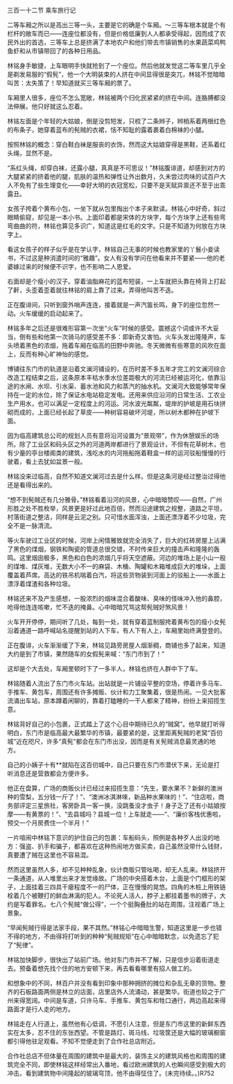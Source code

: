 

三百一十二节 乘车旅行记

二等车厢之所以是高出三等一头，主要是它的确是个车厢。～三等车根本就是个有栏杆的敞车而已――连座位都没有，但是价格低廉到人人都承受得起，因而成了农民外出的首选，三等车上总是挤满了本地农户和他们带去市镇销售的水果蔬菜鸡鸭鱼虾和从市镇带回了的各种日用品。

林铭身手敏捷，上车眼明手快就抢到了一个座位。然后他就发觉这二等车里几乎全是剃发易服的“假髡”，他一个大明装束的人挤在中间显得很是突兀，林铭不觉暗暗叫苦：太失策了！早知道就买三等车厢的票了。

车厢里人很多，座位不怎么宽敞，林铭被两个归化民紧紧的挤在中间。连胳膊都没法伸展。他只好就这么忍着。

林铭左面是个年轻的大姑娘，倒是没剪短发，只梳了二条辫子，辫梢系着两根红色的布条子，她穿着蓝布的髡贼的衣裙，恬不知耻的露着裹着白棉袜的小腿。

按照林铭的概念：穿白鞋白袜是服丧的衣饰，然而这大姑娘穿得是黑鞋，还系着红头绳，显然不是。

“系红头绳，却穿白袜，还露小腿，真真是不可思议！”林铭腹诽道，却感到对方的大腿紧紧的挤着他的腿，肌肤的温热和弹性让外出数月，久未尝过肉味的试百户大人不免有了些生理变化――幸好大明的衣冠宽松，只要不是天赋异禀还不至于出乖露丑。

女孩子挎着个黄布小包，一坐下就从包里掏出个本子来默读。林铭心中好奇，斜过眼睛偷窥，却见是一本小书。上面印着都是宋体的方块字，每个方块字上还有些弯弯曲曲的符，林铭也算见多识广，知道这是红毛的文字。只是不知道为何放在方块字上。

看这女孩子的样子似乎是在学认字，林铭自己无事的时候也教家里的丫鬟小妾读书，不过这是种消遣时间的“雅趣”。女人有没有学问在他看来并不要紧――他的老婆嫁过来的时候便不识字，也不影响二人恩爱。

右面却是个瘦小的汉子。穿着油脂麻花的蓝布短装，一上车就把头靠在椅背上打起了鼾，头歪着歪着就往林铭的肩上靠了过来。弄得他叫苦不迭。

正在腹诽间，只听到窗外哨声连连，接着就是一声汽笛长鸣，身下的座位忽然一动。火车缓缓的启动起来了。

林铭多年之后还是很难形容第一次坐“火车”时候的感受。震撼这个词或许不大妥当，倒有些和他第一次骑马的感受差不多：即新奇又害怕。火车头发出隆隆声，车头喷着黑色的浓烟，拖着车厢在临高的田野中奔驰。冬天微微有些寒意的风吹在面上，反而有种心旷神怡的感觉。

博铺往东门市的轨道是沿着文澜河铺设的，在历时差不多五年才完工的文澜河综合改造工程结束之后，这条原本丰枯水季水位差距极大的河流已经被运河化，依靠沿途的水闸、水坝、引水渠、蓄水池和风力和蒸汽的抽水机。文澜河大致能够常年保持在一定的水位，除了保证水电站稳定发电。还用来供应沿河的日常生活、工农业生产用水，也可以满足一定程度上的河运。河水波光粼粼，堤岸的护坡是用石块拼砌而成的，上面已经长起了草皮――种树容易破坏河堤，所以树木都种在护坡下面。

因为临高建筑总公司的规划人员有意将沿河设置为“景观带”，作为休憩娱乐的场所。除了工业区和码头区之外的河道两岸都进行了景观设计，不但有花草树木，也有少量的亭台楼阁类的建筑，浅吃水的内河拖船拖着鞋盒一样的运河驳船慢慢的行驶着，看上去犹如盆景一般。

林铭没来过临高，自然不知道文澜河过去是什么样。但是这条河是经过整治过得他还是看得出来的。

“想不到髡贼还有几分雅骨。”林铭看着沿河的风景，心中暗暗赞叹――自然，广州形胜之处不胜枚举，风景更是好过此地百倍，然而沿途建筑之规整，道路之平坦，村落街道之整洁，同样是云泥之别。只可惜水面浑浊，上面还漂浮着不少垃圾，完全不是一脉清流。

等火车驶过工业区的时候，河岸上闲情雅致就完全消失了，巨大的红砖房屋上沾满了黑色的煤烟，钢铁和陶瓷的管道总很交错，不时传来巨大的撞击声和隆隆的轰鸣。这里烟囱极多，黑色和白色的浓烟几乎将天空遮蔽。河边的堆场上是小山一般的煤堆、煤灰堆，无数大小不一的麻袋、木桶、陶罐和木箱堆成巨大的堆垛，上面覆盖着芦席。高达的铁吊机喘着白汽，将这些货物装到河面上的驳船上――水面上漂浮着煤渣和各种垃圾。

林铭还来不及产生感想，一股浓烈的烟味混合着酸味、臭味的怪味冲入他的鼻腔，呛得他连连咳嗽，忙不迭的掩鼻。心中暗暗咒骂这帮髡贼好煞风景！

火车开开停停，期间听了几处，每到一处，就有穿着蓝制服挎着黄布包的瘦小女髡沿着通道一路呼喊站名提醒到站的人下车，有人下有人上，车厢里始终满登登的。

正在腹诽，火车渐渐缓了下来，林铭见路旁房屋人烟渐稠，商铺也多了起来，知道大约是到了市镇，果然随车的女假髡来喊：“东门市到了！”

这却是个大去处，车厢里顿时下了一多半人，林铭也挤在人群中下了车。

林铭随着人流出了东门市火车站。出站就是一片铺设平整的空场，停着许多马车、手推车、黄包车，周围还有许多摊贩、伙计和力工聚集着，很是热闹。一见大批客流涌出车站，原本蹲着闲聊的，靠着打瞌睡的一干人都来了精神，纷纷上来招揽生意。

林铭背好自己的小包裹，正式踏上了这个心目中期待已久的“贼窝”。他早就打听得明白，东门市是临高最大最繁华的市镇，最要紧的是，这里距离髡贼的老窝“百仞城”近在咫尺，许多“真髡”都会在东门市出没，因而是有关髡贼消息最灵通的地方。

自己的小姨子十有**就陷在这百仞城中，自己只要在东门市潜伏下来，无论是打听消息还是营救都会方便许多。

他正在盘算，广场的商贩伙计已经过来招揽生意：“先生，要水果不？新鲜的澳洲种的雪梨，五分钱一斤了！”、“澳洲冰淇淋唻，新品种水果味的！”、“住店啦，商务部评定三星旅社，客房卧具一客一换，没跳蚤没才虫子！身子乏了还有小姑娘按摩――有黄票的！”、“去县城吗？县城一位！上车就走――”、“廉价客栈优惠啦，预交一个月房费住一个半月！”

一片喧闹中林铭下意识的护住自己的包裹：车船码头，照例是各种歹人出没的地方：强盗、扒手和骗子，都喜欢在这种热闹地方做买卖，自己虽然没带什么钱财，真要遭了贼在这里也不容易混。

然而这里虽然人多，却不见种种乱象，伙计商贩只管吆喝，却无人乱来。林铭挤开一条通道，从人堆里出来才发觉缘故。广场的中央搭着木台，上面是个门框形的架子，上面挂着三四具干瘪程度不一的尸体，正在慢慢的晃悠。四角的木桩上用铁链栓着几个被鞭打的鲜血淋漓的犯人。不论死人活人，脖子上都挂着墨书的牌子，大约是写着罪名。七八个髡贼“做公得”，一个个挺胸叠肚的站在周围，注视着广场上景象。

“早闻髡贼行得是法家手段，果不其然。”林铭心中暗暗生警，知道这里是一步也错不得的地方，不由得将打听到的种种“髡贼规矩”在心中暗暗默念，以免遗忘了犯了“髡律”。

林铭加快脚步，很快出了站前广场。他对东门市并不了解，只是信步沿着街道走去。预备着想先找个住的地方安顿下来，再去看看哪里有招人做工的。

和想象中的不同，林百户并没有看到印象中那种拥挤的摊位和杂乱无章的货物。整齐的石板路面两侧是林立的店面，店里店外人流涌动，甚是繁华。街道也较之于广州来得宽阔。中间是车道，只许马车、手推车、黄包车和牲口通行，两边高起来得路面才是行人走的地方。

林铭走在人行道上，虽然他有心低调，不愿引人注意，但是东门市这里的新鲜东西实在太多，忍不住的东张西望。不管是路灯、斑马线、垃圾筐还是大幅的玻璃橱窗都引得他驻足观看。不知不觉便走到了合作社总店附近。

合作社总店不但体量在周围的建筑中是最大的，装饰主义的建筑风格也和周围的建筑完全不同，即使林铭这样经常出入番地，看过欧洲建筑的人也瞬间感受到极大的冲击。看到建筑物中间隆起的玻璃穹顶，他不由得怔住了。(未完待续。。)R752

